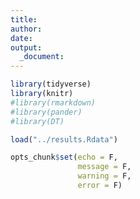 ```yaml
---
title:
author:
date:
output:
  _document:
---
```


```r
library(tidyverse)
library(knitr)
#library(rmarkdown)
#library(pander)
#library(DT)

load("../results.Rdata")

opts_chunk$set(echo = F,
               message = F,
               warning = F,
               error = F)
```

